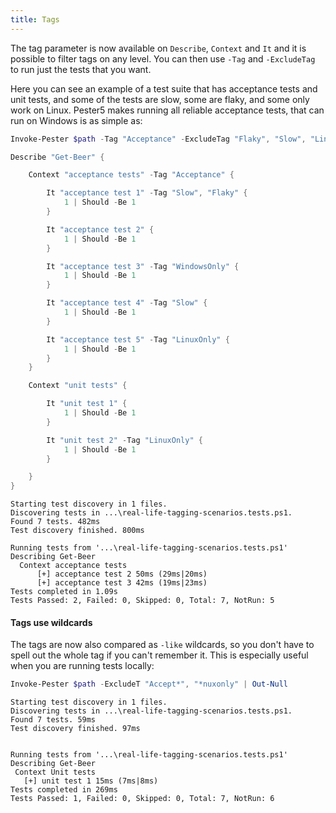 ```yaml
---
title: Tags
---
```


The tag parameter is now available on `Describe`, `Context` and `It` and it is possible to filter tags on any level. You can then use `-Tag` and `-ExcludeTag` to run just the tests that you want.

Here you can see an example of a test suite that has acceptance tests and unit tests, and some of the tests are slow, some are flaky, and some only work on Linux. Pester5 makes running all reliable acceptance tests, that can run on Windows is as simple as:


```powershell
Invoke-Pester $path -Tag "Acceptance" -ExcludeTag "Flaky", "Slow", "LinuxOnly"
```

```powershell
Describe "Get-Beer" {

    Context "acceptance tests" -Tag "Acceptance" {

        It "acceptance test 1" -Tag "Slow", "Flaky" {
            1 | Should -Be 1
        }

        It "acceptance test 2" {
            1 | Should -Be 1
        }

        It "acceptance test 3" -Tag "WindowsOnly" {
            1 | Should -Be 1
        }

        It "acceptance test 4" -Tag "Slow" {
            1 | Should -Be 1
        }

        It "acceptance test 5" -Tag "LinuxOnly" {
            1 | Should -Be 1
        }
    }

    Context "unit tests" {

        It "unit test 1" {
            1 | Should -Be 1
        }

        It "unit test 2" -Tag "LinuxOnly" {
            1 | Should -Be 1
        }

    }
}
```

```
Starting test discovery in 1 files.
Discovering tests in ...\real-life-tagging-scenarios.tests.ps1.
Found 7 tests. 482ms
Test discovery finished. 800ms

Running tests from '...\real-life-tagging-scenarios.tests.ps1'
Describing Get-Beer
  Context acceptance tests
      [+] acceptance test 2 50ms (29ms|20ms)
      [+] acceptance test 3 42ms (19ms|23ms)
Tests completed in 1.09s
Tests Passed: 2, Failed: 0, Skipped: 0, Total: 7, NotRun: 5
```

#### Tags use wildcards

The tags are now also compared as `-like` wildcards, so you don't have to spell out the whole tag if you can't remember it. This is especially useful when you are running tests locally:

```powershell
Invoke-Pester $path -ExcludeT "Accept*", "*nuxonly" | Out-Null
```
```
Starting test discovery in 1 files.
Discovering tests in ...\real-life-tagging-scenarios.tests.ps1.
Found 7 tests. 59ms
Test discovery finished. 97ms


Running tests from '...\real-life-tagging-scenarios.tests.ps1'
Describing Get-Beer
 Context Unit tests
   [+] unit test 1 15ms (7ms|8ms)
Tests completed in 269ms
Tests Passed: 1, Failed: 0, Skipped: 0, Total: 7, NotRun: 6
```
